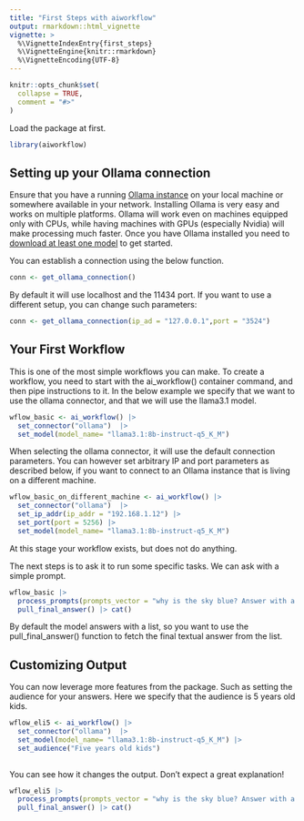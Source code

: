 ```yaml
---
title: "First Steps with aiworkflow"
output: rmarkdown::html_vignette
vignette: >
  %\VignetteIndexEntry{first_steps}
  %\VignetteEngine{knitr::rmarkdown}
  %\VignetteEncoding{UTF-8}
---
```


```r
knitr::opts_chunk$set(
  collapse = TRUE,
  comment = "#>"
)
```

Load the package at first.

```r
library(aiworkflow)

```

## Setting up your Ollama connection

Ensure that you have a running [Ollama instance](https://ollama.com/download) on your local machine or somewhere available in your network. Installing Ollama is very easy and works on multiple platforms. Ollama will work even on machines equipped only with CPUs, while having machines with GPUs (especially Nvidia) will make processing much faster. Once you have Ollama installed you need to [download at least one model](https://ollama.com/library) to get started. 

You can establish a connection using the below function.

```r

conn <- get_ollama_connection()

```

By default it will use localhost and the 11434 port. 
If you want to use a different setup, you can change such parameters:

```r

conn <- get_ollama_connection(ip_ad = "127.0.0.1",port = "3524")

```

## Your First Workflow

This is one of the most simple workflows you can make.
To create a workflow, you need to start with the ai_workflow() container command, and then pipe instructions to it.
In the below example we specify that we want to use the ollama connector, and that we will use the llama3.1 model.

```r

wflow_basic <- ai_workflow() |>
  set_connector("ollama")  |>
  set_model(model_name= "llama3.1:8b-instruct-q5_K_M") 

```

When selecting the ollama connector, it will use the default connection parameters. 
You can however set arbitrary IP and port parameters as described below, if you want to connect to an Ollama instance that is living on a different machine.

```r

wflow_basic_on_different_machine <- ai_workflow() |>
  set_connector("ollama")  |>
  set_ip_addr(ip_addr = "192.168.1.12") |>
  set_port(port = 5256) |>
  set_model(model_name= "llama3.1:8b-instruct-q5_K_M") 

```

At this stage your workflow exists, but does not do anything. 

The next steps is to ask it to run some specific tasks. We can ask with a simple prompt.

```r

wflow_basic |> 
  process_prompts(prompts_vector = "why is the sky blue? Answer with a short explanation") |>
  pull_final_answer() |> cat()

```

By default the model answers with a list, so you want to use the pull_final_answer() function to fetch the final textual answer from the list.

## Customizing Output

You can now leverage more features from the package. Such as setting the audience for your answers.
Here we specify that the audience is 5 years old kids.

```r

wflow_eli5 <- ai_workflow() |>
  set_connector("ollama")  |>
  set_model(model_name= "llama3.1:8b-instruct-q5_K_M") |>
  set_audience("Five years old kids")
  
```

You can see how it changes the output. Don't expect a great explanation!

```r

wflow_eli5 |> 
  process_prompts(prompts_vector = "why is the sky blue? Answer with a short explanation") |>
  pull_final_answer() |> cat()

```


